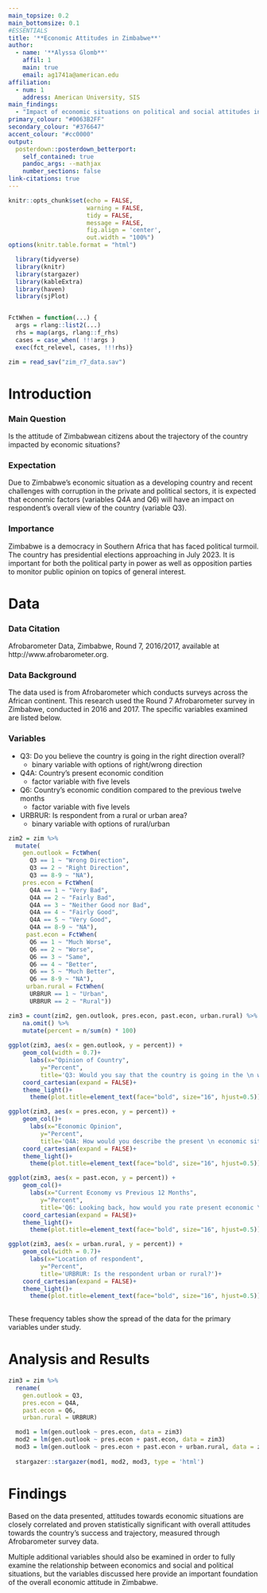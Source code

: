 ```yaml
---
main_topsize: 0.2 
main_bottomsize: 0.1
#ESSENTIALS
title: '**Economic Attitudes in Zimbabwe**'
author:
  - name: '**Alyssa Glomb**'
    affil: 1
    main: true
    email: ag1741a@american.edu
affiliation:
  - num: 1
    address: American University, SIS
main_findings:
  - "Impact of economic situations on political and social attitudes in Zimbabwe"
primary_colour: "#0063B2FF"
secondary_colour: "#376647"
accent_colour: "#cc0000"
output: 
  posterdown::posterdown_betterport:
    self_contained: true
    pandoc_args: --mathjax
    number_sections: false
link-citations: true
---
```


```r
knitr::opts_chunk$set(echo = FALSE,
                      warning = FALSE,
                      tidy = FALSE,
                      message = FALSE,
                      fig.align = 'center',
                      out.width = "100%")
options(knitr.table.format = "html") 

  library(tidyverse)
  library(knitr)
  library(stargazer)
  library(kableExtra)
  library(haven)
  library(sjPlot)


FctWhen = function(...) {
  args = rlang::list2(...)
  rhs = map(args, rlang::f_rhs)
  cases = case_when( !!!args )
  exec(fct_relevel, cases, !!!rhs)} 

zim = read_sav("zim_r7_data.sav") 

```

# Introduction
### Main Question
Is the attitude of Zimbabwean citizens about the trajectory of the country impacted by economic situations?

### Expectation
Due to Zimbabwe's economic situation as a developing country and recent challenges with corruption in the private and political sectors, it is expected that economic factors (variables Q4A and Q6) will have an impact on respondent's overall view of the country (variable Q3).

### Importance
Zimbabwe is a democracy in Southern Africa that has faced political turmoil. The country  has presidential elections approaching in July 2023. It is important for both the political party in power as well as opposition parties to monitor public opinion on topics of general interest. 

# Data
### Data Citation
Afrobarometer Data, Zimbabwe, Round 7, 2016/2017, available at http://www.afrobarometer.org.

### Data Background
The data used is from Afrobarometer which conducts surveys across the African continent. This research used the Round 7 Afrobarometer survey in Zimbabwe, conducted in 2016 and 2017. The specific variables examined are listed below.

### Variables
- Q3: Do you believe the country is going in the right direction overall?
  - binary variable with options of right/wrong direction
- Q4A: Country's present economic condition
  - factor variable with five levels
- Q6: Country's economic condition compared to the previous twelve months
  - factor variable with five levels
- URBRUR: Is respondent from a rural or urban area?
  - binary variable with options of rural/urban


```r

zim2 = zim %>%
  mutate(
    gen.outlook = FctWhen(
      Q3 == 1 ~ "Wrong Direction",
      Q3 == 2 ~ "Right Direction",
      Q3 == 8-9 ~ "NA"),
    pres.econ = FctWhen(
      Q4A == 1 ~ "Very Bad",
      Q4A == 2 ~ "Fairly Bad",
      Q4A == 3 ~ "Neither Good nor Bad",
      Q4A == 4 ~ "Fairly Good",
      Q4A == 5 ~ "Very Good",
      Q4A == 8-9 ~ "NA"),
     past.econ = FctWhen(
      Q6 == 1 ~ "Much Worse",
      Q6 == 2 ~ "Worse",
      Q6 == 3 ~ "Same",
      Q6 == 4 ~ "Better",
      Q6 == 5 ~ "Much Better",
      Q6 == 8-9 ~ "NA"),
     urban.rural = FctWhen(
      URBRUR == 1 ~ "Urban",
      URBRUR == 2 ~ "Rural"))

zim3 = count(zim2, gen.outlook, pres.econ, past.econ, urban.rural) %>%
    na.omit() %>%
    mutate(percent = n/sum(n) * 100) 
  
ggplot(zim3, aes(x = gen.outlook, y = percent)) +
    geom_col(width = 0.7)+
      labs(x="Opinion of Country", 
         y="Percent",
         title='Q3: Would you say that the country is going in the \n wrong direction or going in the right direction?')+
    coord_cartesian(expand = FALSE)+
    theme_light()+
      theme(plot.title=element_text(face="bold", size="16", hjust=0.5))

ggplot(zim3, aes(x = pres.econ, y = percent)) +
    geom_col()+
      labs(x="Economic Opinion", 
         y="Percent",
         title='Q4A: How would you describe the present \n economic situation of the country?')+
    coord_cartesian(expand = FALSE)+
    theme_light()+
      theme(plot.title=element_text(face="bold", size="16", hjust=0.5))

ggplot(zim3, aes(x = past.econ, y = percent)) +
    geom_col()+
      labs(x="Current Economy vs Previous 12 Months", 
         y="Percent",
         title='Q6: Looking back, how would you rate present economic \n conditions compared to twelve months ago?')+
    coord_cartesian(expand = FALSE)+
    theme_light()+
      theme(plot.title=element_text(face="bold", size="16", hjust=0.5))    

ggplot(zim3, aes(x = urban.rural, y = percent)) +
    geom_col(width = 0.7)+
      labs(x="Location of respondent", 
         y="Percent",
         title='URBRUR: Is the respondent urban or rural?')+
    coord_cartesian(expand = FALSE)+
    theme_light()+
      theme(plot.title=element_text(face="bold", size="16", hjust=0.5)) 
    
```

These frequency tables show the spread of the data for the primary variables under study. 

# Analysis and Results

```r

zim3 = zim %>%
  rename(
    gen.outlook = Q3,
    pres.econ = Q4A,
    past.econ = Q6,
    urban.rural = URBRUR)

  mod1 = lm(gen.outlook ~ pres.econ, data = zim3)
  mod2 = lm(gen.outlook ~ pres.econ + past.econ, data = zim3)
  mod3 = lm(gen.outlook ~ pres.econ + past.econ + urban.rural, data = zim3)
  
  stargazer::stargazer(mod1, mod2, mod3, type = 'html')

```

# Findings
Based on the data presented, attitudes towards economic situations are closely correlated and proven statistically significant with overall attitudes towards the country's success and trajectory, measured through Afrobarometer survey data.

Multiple additional variables should also be examined in order to fully examine the relationship between economics and social and political situations, but the variables discussed here provide an important foundation of the overall economic attitude in Zimbabwe. 

